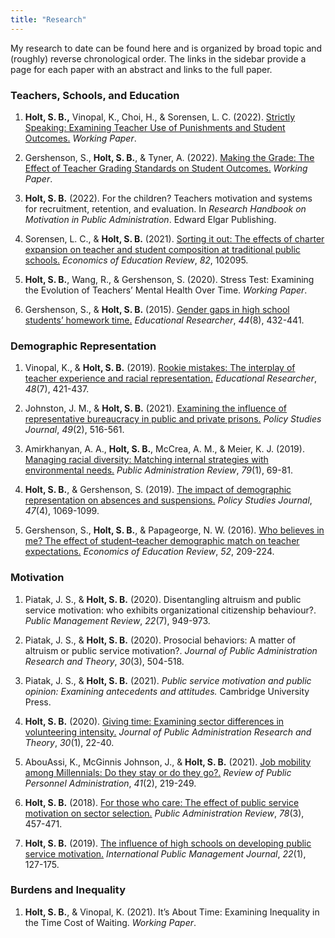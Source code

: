 ```yaml
---
title: "Research"
---
```


My research to date can be found here and is organized by broad topic and (roughly) reverse chronological order. The links in the sidebar provide a page for each paper with an abstract and links to the full paper.

### Teachers, Schools, and Education

1.  **Holt, S. B.,** Vinopal, K., Choi, H., & Sorensen, L. C. (2022). [Strictly Speaking: Examining Teacher Use of Punishments and Student Outcomes.](referrals.qmd) *Working Paper*.

2.  Gershenson, S., **Holt, S. B.**, & Tyner, A. (2022). [Making the Grade: The Effect of Teacher Grading Standards on Student Outcomes.](grading.qmd) *Working Paper*.

3.  **Holt, S. B.** (2022). For the children? Teachers motivation and systems for recruitment, retention, and evaluation. In *Research Handbook on Motivation in Public Administration*. Edward Elgar Publishing.

4.  Sorensen, L. C., & **Holt, S. B.** (2021). [Sorting it out: The effects of charter expansion on teacher and student composition at traditional public schools.](charter.qmd) *Economics of Education Review*, *82*, 102095.

5.  **Holt, S. B.**, Wang, R., & Gershenson, S. (2020). Stress Test: Examining the Evolution of Teachers' Mental Health Over Time. *Working Paper*.

6.  Gershenson, S., & **Holt, S. B.** (2015). [Gender gaps in high school students' homework time.](homework.qmd) *Educational Researcher*, *44*(8), 432-441.

### Demographic Representation

1.  Vinopal, K., & **Holt, S. B.** (2019). [Rookie mistakes: The interplay of teacher experience and racial representation.](rookie.qmd) *Educational Researcher*, *48*(7), 421-437.

2.  Johnston, J. M., & **Holt, S. B.** (2021). [Examining the influence of representative bureaucracy in public and private prisons.](prisons.qmd) *Policy Studies Journal*, *49*(2), 516-561.

3.  Amirkhanyan, A. A., **Holt, S. B.**, McCrea, A. M., & Meier, K. J. (2019). [Managing racial diversity: Matching internal strategies with environmental needs.](nursinghome.qmd) *Public Administration Review*, *79*(1), 69-81.

4.  **Holt, S. B.**, & Gershenson, S. (2019). [The impact of demographic representation on absences and suspensions.](absences.qmd) *Policy Studies Journal*, *47*(4), 1069-1099.

5.  Gershenson, S., **Holt, S. B.**, & Papageorge, N. W. (2016). [Who believes in me? The effect of student--teacher demographic match on teacher expectations.](expectations.qmd) *Economics of Education Review*, *52*, 209-224.

### Motivation

1.  Piatak, J. S., & **Holt, S. B.** (2020). Disentangling altruism and public service motivation: who exhibits organizational citizenship behaviour?. *Public Management Review*, *22*(7), 949-973.

2.  Piatak, J. S., & **Holt, S. B.** (2020). Prosocial behaviors: A matter of altruism or public service motivation?. *Journal of Public Administration Research and Theory*, *30*(3), 504-518.

3.  Piatak, J. S., & **Holt, S. B.** (2021). *Public service motivation and public opinion: Examining antecedents and attitudes.* Cambridge University Press.

4.  **Holt, S. B.** (2020). [Giving time: Examining sector differences in volunteering intensity.](givetime.qmd) *Journal of Public Administration Research and Theory*, *30*(1), 22-40.

5.  AbouAssi, K., McGinnis Johnson, J., & **Holt, S. B.** (2021). [Job mobility among Millennials: Do they stay or do they go?.](millennials.qmd) *Review of Public Personnel Administration*, *41*(2), 219-249.

6.  **Holt, S. B.** (2018). [For those who care: The effect of public service motivation on sector selection.](sector.qmd) *Public Administration Review*, *78*(3), 457-471.

7.  **Holt, S. B.** (2019). [The influence of high schools on developing public service motivation.](civics.qmd) *International Public Management Journal*, *22*(1), 127-175.

### Burdens and Inequality

1.  **Holt, S. B.**, & Vinopal, K. (2021). It's About Time: Examining Inequality in the Time Cost of Waiting. *Working Paper*.
